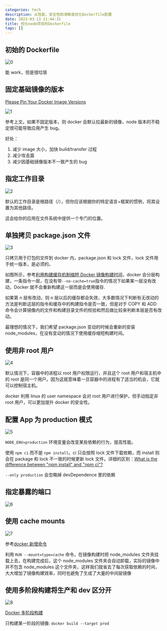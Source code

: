 ```yaml
---
categories: tech
description: 从性能，安全性和清晰度优化Dockerfile配置
date: 2023-03-13 11:44:31
title: 优化node项目的Dockerfile
tags: []
---
```


## 初始的 Dockerfile

![0](./0.jpeg)

能 work，但是很垃圾

## 固定基础镜像的版本

[Please Pin Your Docker Image Versions](https://nickjanetakis.com/blog/docker-tip-18-please-pin-your-docker-image-versions)

![1](./1.jpeg)

参考上文。如果不固定版本，则 docker 会默认拉最新的镜像，node 版本的不稳定很可能导致应用产生 bug。

好处：

1. 减少 image 大小，加快 build/transfer 过程
2. 减少攻击面
3. 减少因基础镜像版本不一致产生的 bug

## 指定工作目录

![2](./2.jpeg)

默认的工作目录是根路径（/），但你应该根据你的特定语言+框架的惯例，将其设置为其他路径。

这会给你的应用在文件系统中提供一个专门的位置。

## 单独拷贝 package.json 文件

![3](./3.jpeg)

只拷贝用于打包的文件到 docker 内，package.json 和 lock 文件，lock 文件用于统一版本，是必须的。

如图所示，参考[利用构建缓存机制缩短 Docker 镜像构建时间](https://segmentfault.com/a/1190000018222648)，docker 会分层构建，一条指令一层，在没有带`--no-cache=true`指令的情况下如果某一层没有改动，Docker 就不会重新构建这一层而是会使用缓存.

如果第 n 层有改动，则 n 层以后的缓存都会失效，大多数情况下判断有无改动的方法是判断这层的指令和缓存中的构建指令是否一致，但是对于 COPY 和 ADD 命令会计算镜像内的文件和构建目录文件的校验和然后做比较来判断本层是否有改动。

最理想的情况下，我们希望 package.json 变动的时候会重新的安装 node_modules，在没有变动的情况下使用缓存缩短构建时间。

## 使用非 root 用户

![4](./4.jpeg)

默认情况下，容器中的进程以 root 用户权限运行，并且这个 root 用户和宿主机中的 root 是同一个用户。因为这就意味着一旦容器中的进程有了适当的机会，它就可以控制宿主机。

docker 利用 linux 的 user namespace 会对 root 用户进行保护，但手动指定非 root 用户，可以更加提升 docker 的安全性。

## 配置 App 为 production 模式

![5](./5.jpeg)

`NODE_ENV=production` 环境变量会改变某些依赖的行为，提高性能。

使用 `npm ci` 而不是 `npm install`。ci 只会按照 lock 文件下载依赖，而 install 则会在 package 和 lock 不一致的时候更新 lock 文件。详细的区别：[What is the difference between "npm install" and "npm ci"?](https://stackoverflow.com/questions/52499617/what-is-the-difference-between-npm-install-and-npm-ci/53325242#53325242)

`--only production` 会忽略掉 devDependence 里的依赖

## 指定暴露的端口

![6](./6.jpeg)

## 使用 cache mounts

![7](./7.jpeg)

参考[docker 新增命令](https://yeasy.gitbook.io/docker_practice/buildx/buildkit)

利用 `RUN --mount=type=cache` 命令，在镜像构建时把 node_modules 文件夹挂载上去，在构建完成后，这个 node_modules 文件夹会自动卸载，实际的镜像中并不包含 node_modules 这个文件夹，这样我们就省去了每次获取依赖的时间，大大增加了镜像构建效率，同时也避免了生成了大量的中间层镜像

## 使用多阶段构建将生产和 dev 区分开

![8](./8.jpeg)

[Docker 多阶段构建](https://yeasy.gitbook.io/docker_practice/image/multistage-builds)

只构建某一阶段的镜像: `docker build --target prod`

